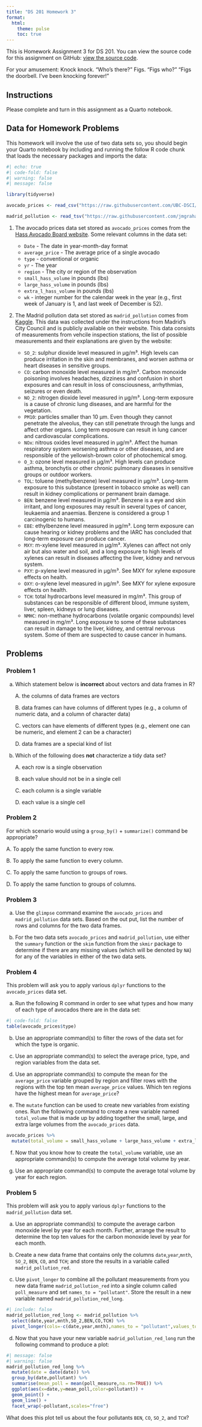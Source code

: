 ```yaml
---
title: "DS 201 Homework 3"
format: 
  html:
    theme: pulse 
    toc: true 
---
```


This is Homework Assignment 3 for DS 201. You can view the source code for this assignment on GitHub: [view the source code](https://github.com/jmgraham30/ds_201_assignments/blob/main/homework_03/index.qmd).

For your amusement: Knock knock. "Who's there?" Figs. "Figs who?" "Figs the doorbell. I've been knocking forever!"

## Instructions

Please complete and turn in this assignment as a Quarto notebook. 

## Data for Homework Problems

This homework will involve the use of two data sets so, you should begin your Quarto notebook by including and running the follow R code chunk that loads the necessary packages and imports the data:

```r
#| echo: true
#| code-fold: false
#| warning: false
#| message: false

library(tidyverse)

avocado_prices <- read_csv("https://raw.githubusercontent.com/UBC-DSCI/data-science-a-first-intro-worksheets/main/worksheet_wrangling/data/avocado_prices.csv")

madrid_pollution <- read_tsv("https://raw.githubusercontent.com/jmgraham30/data-science-a-first-intro-worksheets/main/worksheet_wrangling/data/madrid_pollution.csv")
```

1. The avocado prices data set stored as `avocado_prices` comes from the [Hass Avocado Board website](http://www.hassavocadoboard.com/). Some relevant columns in the data set:

    - `Date` - The date in year-month-day format
    - `average_price` - The average price of a single avocado
    - `type` - conventional or organic
    - `yr` - The year
    - `region` - The city or region of the observation
    - `small_hass_volume` in pounds (lbs)	
    - `large_hass_volume` in pounds (lbs)		
    - `extra_l_hass_volume`	in pounds (lbs)	
    - `wk` - integer number for the calendar week in the year (e.g., first week of January is 1, and last week of December is 52).

2. The Madrid pollution data set stored as `madrid_pollution` comes from [Kaggle](https://www.kaggle.com/decide-soluciones/air-quality-madrid). This data was collected under the instructions from Madrid's City Council and is publicly available on their website. This data consists of measurements from vehcile inspection stations, the list of possible measurements and their explanations are given by the website:

    - `SO_2`: sulphur dioxide level measured in μg/m³. High levels can produce irritation in the skin and membranes, and worsen asthma or heart diseases in sensitive groups.
    - `CO`: carbon monoxide level measured in mg/m³. Carbon monoxide poisoning involves headaches, dizziness and confusion in short exposures and can result in loss of consciousness, arrhythmias, seizures or even death.
    - `NO_2`: nitrogen dioxide level measured in μg/m³. Long-term exposure is a cause of chronic lung diseases, and are harmful for the vegetation.
    - `PM10`: particles smaller than 10 μm. Even though they cannot penetrate the alveolus, they can still penetrate through the lungs and affect other organs. Long term exposure can result in lung cancer and cardiovascular complications.
    - `NOx`: nitrous oxides level measured in μg/m³. Affect the human respiratory system worsening asthma or other diseases, and are responsible of the yellowish-brown color of photochemical smog.
    - `O_3`: ozone level measured in μg/m³. High levels can produce asthma, bronchytis or other chronic pulmonary diseases in sensitive groups or outdoor workers.
    - `TOL`: toluene (methylbenzene) level measured in μg/m³. Long-term exposure to this substance (present in tobacco smoke as well) can result in kidney complications or permanent brain damage.
    - `BEN`: benzene level measured in μg/m³. Benzene is a eye and skin irritant, and long exposures may result in several types of cancer, leukaemia and anaemias. Benzene is considered a group 1 carcinogenic to humans.
    - `EBE`: ethylbenzene level measured in μg/m³. Long term exposure can cause hearing or kidney problems and the IARC has concluded that long-term exposure can produce cancer.
    - `MXY`: m-xylene level measured in μg/m³. Xylenes can affect not only air but also water and soil, and a long exposure to high levels of xylenes can result in diseases affecting the liver, kidney and nervous system.
    - `PXY`: p-xylene level measured in μg/m³. See MXY for xylene exposure effects on health.
    - `OXY`: o-xylene level measured in μg/m³. See MXY for xylene exposure effects on health.
    - `TCH`: total hydrocarbons level measured in mg/m³. This group of substances can be responsible of different blood, immune system, liver, spleen, kidneys or lung diseases.
    - `NMHC`: non-methane hydrocarbons (volatile organic compounds) level measured in mg/m³. Long exposure to some of these substances can result in damage to the liver, kidney, and central nervous system. Some of them are suspected to cause cancer in humans.

## Problems

### Problem 1


a.  Which statement below is **incorrect** about vectors and data frames in R?

    A. the columns of data frames are vectors

    B. data frames can have columns of different types (e.g., a column of numeric data, and a column of character data)

    C. vectors can have elements of different types (e.g., element one can be numeric, and element 2 can be a character)

    D. data frames are a special kind of list
    
b. Which of the following does **not** characterize a tidy data set?

    A. each row is a single observation

    B. each value should not be in a single cell

    C. each column is a single variable

    D. each value is a single cell
    
### Problem 2

For which scenario would using a `group_by()` + `summarize()` command be appropriate?

  A. To apply the same function to every row. 

  B. To apply the same function to every column.

  C. To apply the same function to groups of rows. 

  D. To apply the same function to groups of columns.


### Problem 3

a. Use the `glimpse` command examine the `avocado_prices` and `madrid_pollution` data sets. Based on the out put, list the number of rows and columns for the two data frames. 

b. For the two data sets `avocado_prices` and `madrid_pollution`, use either the `summary` function or the `skim` function from the `skmir` package to determine if there are any missing values (which will be denoted by `NA`) for any of the variables in either of the two data sets. 


### Problem 4

This problem will ask you to apply various `dplyr` functions to the `avocado_prices` data set. 

a. Run the following R command in order to see what types and how many of each type of avocados there are in the data set:

```r
#| code-fold: false
table(avocado_prices$type)
```

b. Use an appropriate command(s) to filter the rows of the data set for which the type is organic. 


c. Use an appropriate command(s) to select the average price, type, and region variables from the data set. 


d. Use an appropriate command(s) to compute the mean for the `average_price` variable grouped by region and filter rows with the regions with the top ten mean `average_price` values. Which ten regions have the highest mean for `average_price`?

e. The `mutate` function can be used to create new variables from existing ones. Run the following command to create a new variable named `total_volume` that is made up by adding together the small, large, and extra large volumes from the `avocado_prices` data. 

```r
avocado_prices %>%
  mutate(total_volume = small_hass_volume + large_hass_volume + extra_l_hass_volume)
```



f. Now that you know how to create the `total_volume` variable, use an appropriate command(s) to compute the average total volume by year. 


g. Use an appropriate command(s) to compute the average total volume by year for each region. 

### Problem 5

This problem will ask you to apply various `dplyr` functions to the `madrid_pollution` data set. 


a. Use an appropriate command(s) to compute the average carbon monoxide level by year for each month. Further, arrange the result to determine the top ten values for the  carbon monoxide level by year for each month. 

b. Create a new data frame that contains only the columns `date`,`year`,`mnth`, `SO_2`, `BEN`, `CO`, and `TCH`;  and store the results in a variable called `madrid_pollution_red`.

c. Use `pivot_longer` to combine all the pollutant measurements from you new data frame `madrid_pollution_red` into a single column called `poll_measure` and set `names_to = "pollutant"`. Store the result in a new variable named `madrid_pollution_red_long`.

```r
#| include: false
madrid_pollution_red_long <- madrid_pollution %>%
  select(date,year,mnth,SO_2,BEN,CO,TCH) %>%
  pivot_longer(cols=-c(date,year,mnth),names_to = "pollutant",values_to = "poll_measure")
```

d. Now that you have your new variable `madrid_pollution_red_long` run the following command to produce a plot:

```r
#| message: false
#| warning: false
madrid_pollution_red_long %>%
  mutate(date = date(date)) %>%
  group_by(date,pollutant) %>%
  summarise(mean_poll = mean(poll_measure,na.rm=TRUE)) %>%
  ggplot(aes(x=date,y=mean_poll,color=pollutant)) + 
  geom_point() + 
  geom_line() + 
  facet_wrap(~pollutant,scales="free")
```

What does this plot tell us about the four pollutants `BEN`, `CO`, `SO_2`, and `TCH`?

